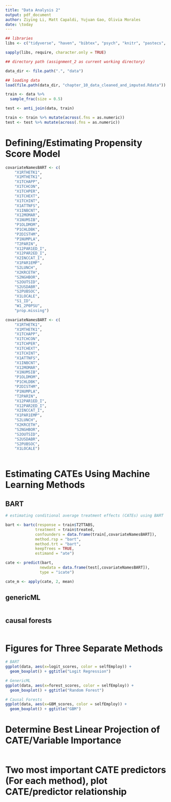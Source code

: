 ```yaml
---
title: "Data Analysis 2"
output: pdf_document
author: Ziying Li, Matt Capaldi, Yujuan Gao, Olivia Morales
date: \today
---
```


```r

## libraries
libs <- c("tidyverse", "haven", "bibtex", "psych", "knitr", "pastecs", "kableExtra","survey", "cobalt", "randomForest", "ipred","rpart", "baguette", "parsnip", "SimDesign", "bartCause", "lme4", "grf", "genericML")

sapply(libs, require, character.only = TRUE)

## directory path (assignment_2 as current working directory)

data_dir <- file.path(".", "data")

## loading data
load(file.path(data_dir, "chapter_10_data_cleaned_and_imputed.Rdata"))

train <- data %>% 
  sample_frac(size = 0.5)

test <- anti_join(data, train)

train <- train %>% mutate(across(.fns = as.numeric))    
test <- test %>% mutate(across(.fns = as.numeric))    
```

# Defining/Estimating Propensity Score Model

```r

covariateNamesBART <- c(
    "X1RTHETK1", 
    "X1MTHETK1",
    "X1TCHAPP", 
    "X1TCHCON",
    "X1TCHPER", 
    "X1TCHEXT",
    "X1TCHINT",
    "X1ATTNFS",
    "X1INBCNT",
    "X12MOMAR",
    "X1NUMSIB", 
    "P1OLDMOM",
    "P1CHLDBK",
    "P2DISTHM",
    "P1NUMPLA",
    "T2PARIN",
    "X12PAR1ED_I",
    "X12PAR2ED_I",
    "X2INCCAT_I",
    "X1PAR1EMP",
    "S2LUNCH",
    "X2KRCETH",
    "S2NGHBOR",
    "S2OUTSID",
    "S2USDABR",
    "S2PUBSOC",
    "X1LOCALE",
    "S1_ID",
    "W1_2P0PSU",
    "prop.missing")

covariateNamesBART <- c(
    "X1RTHETK1", 
    "X1MTHETK1",
    "X1TCHAPP", 
    "X1TCHCON",
    "X1TCHPER", 
    "X1TCHEXT",
    "X1TCHINT",
    "X1ATTNFS",
    "X1INBCNT",
    "X12MOMAR",
    "X1NUMSIB", 
    "P1OLDMOM",
    "P1CHLDBK",
    "P2DISTHM",
    "P1NUMPLA",
    "T2PARIN",
    "X12PAR1ED_I",
    "X12PAR2ED_I",
    "X2INCCAT_I",
    "X1PAR1EMP",
    "S2LUNCH",
    "X2KRCETH",
    "S2NGHBOR",
    "S2OUTSID",
    "S2USDABR",
    "S2PUBSOC",
    "X1LOCALE")
    
```

# Estimating CATEs Using Machine Learning Methods
## BART
```r

# estimating conditional average treatment effects (CATEs) using BART

bart <- bartc(response = train$T2TTABS,
             treatment = train$treated,
             confounders = data.frame(train[,covariateNamesBART]),
             method.rsp = "bart", 
             method.trt = "bart",
             keepTrees = TRUE,
             estimand = "ate")

cate <- predict(bart,
               newdata = data.frame(test[,covariateNamesBART]),
               type = "icate")

cate_m <- apply(cate, 2, mean) 

```

## genericML 
```r


```


## causal forests
```r


```

# Figures for Three Separate Methods

```r

# BART
ggplot(data, aes(x=logit_scores, color = selfEmploy)) + 
  geom_boxplot() + ggtitle("Logit Regression")

# GenericML
ggplot(data, aes(x=forest_scores, color = selfEmploy)) + 
  geom_boxplot() + ggtitle("Random Forest")

# Causal Forests
ggplot(data, aes(x=GBM_scores, color = selfEmploy)) + 
  geom_boxplot() + ggtitle("GBM")


```

# Determine Best Linear Projection of CATE/Variable Importance
```r


```


# Two most important CATE predictors (For each method), plot CATE/predictor relationship
```r


```

